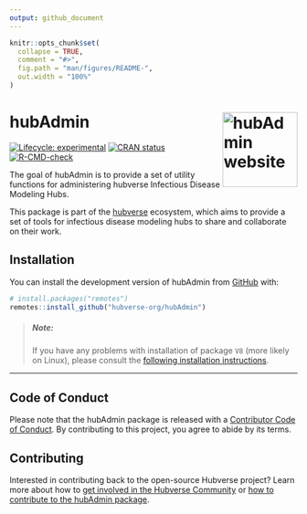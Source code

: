 ```yaml
---
output: github_document
---
```


<!-- README.md is generated from README.Rmd. Please edit that file -->

```r
knitr::opts_chunk$set(
  collapse = TRUE,
  comment = "#>",
  fig.path = "man/figures/README-",
  out.width = "100%"
)
```


# hubAdmin <a href="https://hubverse-org.github.io/hubAdmin/"><img src="man/figures/logo.png" align="right" height="131" alt="hubAdmin website" /></a>

<!-- badges: start -->
[![Lifecycle: experimental](https://img.shields.io/badge/lifecycle-experimental-orange.svg)](https://lifecycle.r-lib.org/articles/stages.html#experimental)
[![CRAN status](https://www.r-pkg.org/badges/version/hubAdmin)](https://CRAN.R-project.org/package=hubAdmin)
[![R-CMD-check](https://github.com/hubverse-org/hubAdmin/actions/workflows/R-CMD-check.yaml/badge.svg)](https://github.com/hubverse-org/hubAdmin/actions/workflows/R-CMD-check.yaml)
<!-- badges: end -->

The goal of hubAdmin is to provide a set of utility functions for administering hubverse Infectious Disease Modeling Hubs. 

This package is part of the [hubverse](https://hubdocs.readthedocs.io/en/latest/) ecosystem, which aims to provide a set of tools for infectious disease modeling hubs to share and collaborate on their work.

## Installation

You can install the development version of hubAdmin from [GitHub](https://github.com/) with:

``` r
# install.packages("remotes")
remotes::install_github("hubverse-org/hubAdmin")
```

> #####  **Note:**
> If you have any problems with installation of package `V8` (more likely on Linux), please consult the [following installation instructions](https://github.com/jeroen/V8#installation).

***

## Code of Conduct

Please note that the hubAdmin package is released with a [Contributor Code of Conduct](.github/CODE_OF_CONDUCT.md). By contributing to this project, you agree to abide by its terms.


## Contributing

Interested in contributing back to the open-source Hubverse project?
Learn more about how to [get involved in the Hubverse Community](https://hubdocs.readthedocs.io/en/latest/overview/contribute.html) or [how to contribute to the hubAdmin package](.github/CONTRIBUTING.md).
